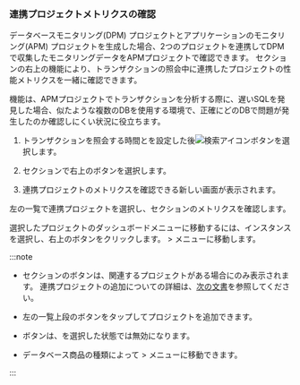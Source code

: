 ### 連携プロジェクトメトリクスの確認

データベースモニタリング(DPM) プロジェクトとアプリケーションのモニタリング(APM) プロジェクトを生成した場合、2つのプロジェクトを連携してDPMで収集したモニタリングデータをAPMプロジェクトで確認できます。 <Cmdname sid="hitmap_transaction" className="uitext" />セクションの右上の<Cmdname sid="BTN08519" className="uitext" />機能により、トランザクションの照会中に連携したプロジェクトの性能メトリクスを一緒に確認できます。

<Cmdname sid="BTN08519" className="uitext" />機能は、APMプロジェクトでトランザクションを分析する際に、遅いSQLを発見した場合、似たような複数のDBを使用する環境で、正確にどのDBで問題が発生したのか確認しにくい状況に役立ちます。

<ImgLang img="linked-project-db-hitmap.png" desc="ヒットマップ" />

1. トランザクションを照会する時間と<Cmdname sid="application" className="uitext" />を設定した後![検索アイコン](/img/ico-btn-search.png)ボタンを選択します。

2. <Cmdname sid="hitmap_transaction" className="uitext" />セクションで右上の<Cmdname sid="BTN08519" className="uitext" />ボタンを選択します。

3. 連携プロジェクトのメトリクスを確認できる新しい画面が表示されます。

   <ImgLang img="linked-project-db-instance-dahboard.png" desc="連携プロジェクト" />

左の一覧で連携プロジェクトを選択し、<Cmdname sid="TTL08442" className="uitext" />セクションのメトリクスを確認します。 

<ImgLang img="linked-project-db-instance-dahboard-select-instance.png" desc="連携プロジェクト" />

選択したプロジェクトのダッシュボードメニューに移動するには、インスタンスを選択し、右上の<Cmdname sid="BTN08444" className="uitext" />ボタンをクリックします。 <Cmdname sid="side_dashboard" className="uitext" /> &gt; <Cmdname sid="side_dbMonitoring" className="uitext" />メニューに移動します。

:::note

- <Cmdname sid="hitmap_transaction" className="uitext" />セクションの<Cmdname sid="BTN08519" className="uitext" />ボタンは、関連するプロジェクトがある場合にのみ表示されます。 連携プロジェクトの追加についての詳細は、[次の文書](linked-projects#addlinkproject)を参照してください。

- 左の<Cmdname sid="TTL07151" className="uitext" />一覧上段の<Cmdname sid="add" className="uitext" />ボタンをタップしてプロジェクトを追加できます。

- <Cmdname sid="BTN08444" className="uitext" />ボタンは、<Cmdname sid="all" className="uitext" />を選択した状態では無効になります。

  <ImgLang img="linked-project-db-instance-dahboard-not-allowed-btn.png" desc="インスタンスダッシュボード" />

- データベース商品の種類によって<Cmdname sid="side_analysis" className="uitext" /> &gt; <Cmdname sid="side_dbTrend" className="uitext" />メニューに移動できます。

:::
